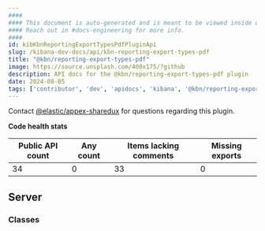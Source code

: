```yaml
---
####
#### This document is auto-generated and is meant to be viewed inside our experimental, new docs system.
#### Reach out in #docs-engineering for more info.
####
id: kibKbnReportingExportTypesPdfPluginApi
slug: /kibana-dev-docs/api/kbn-reporting-export-types-pdf
title: "@kbn/reporting-export-types-pdf"
image: https://source.unsplash.com/400x175/?github
description: API docs for the @kbn/reporting-export-types-pdf plugin
date: 2024-08-05
tags: ['contributor', 'dev', 'apidocs', 'kibana', '@kbn/reporting-export-types-pdf']
---
```




Contact [@elastic/appex-sharedux](https://github.com/orgs/elastic/teams/appex-sharedux) for questions regarding this plugin.

**Code health stats**

| Public API count  | Any count | Items lacking comments | Missing exports |
|-------------------|-----------|------------------------|-----------------|
| 34 | 0 | 33 | 0 |

## Server

### Classes
<DocDefinitionList data={kbnReportingExportTypesPdfObj.server.classes}/>

